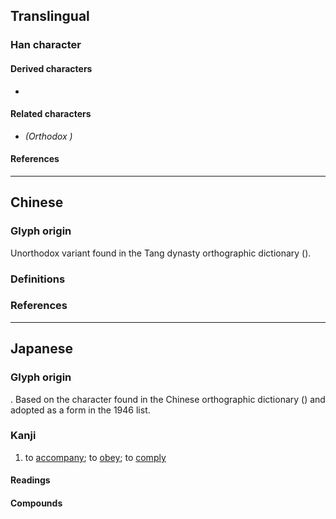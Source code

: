 {{also|從|征}}
{{character info/new}}
==Translingual==
{{Han simplified forms|從|従|从}}

===Han character===
{{Han char|rn=60|rad=彳|as=07|sn=10|four=28281|canj=HOTYO|ids=⿰彳⿱䒑龰}}

====Derived characters====
* {{l|mul|[[𫞋]], [[縦]], [[𧱷]], [[𮜀]], [[𭞁]], [[𮋹]]}}

====Related characters====
* {{l|mul|從}} ''(Orthodox {{w|Traditional Chinese|traditional form}})''

====References====
{{Han ref|kx=0367.271|dkj=10133|dj=0691.130|hdz=20826.040|uh=5F93}}

----

==Chinese==

===Glyph origin===
Unorthodox variant {{Han simp|從|f=从|t=䒑|nocap=y}} found in the Tang dynasty orthographic dictionary {{w|Ganlu Zishu}} ({{w2|zh|干祿字書}}).

===Definitions===
{{zh-see|從}}

===References===
{{R:twedu|A01293-003#18}}

----

==Japanese==
{{ja-kanji forms|従|從}}

===Glyph origin===
{{Han simp|從|f=从|t=䒑}}. Based on the character found in the Chinese orthographic dictionary {{w|Ganlu Zishu}} ({{w2|ja|干禄字書}})<!-- Refer http://dict.variants.moe.edu.tw/variants/rbt/word_attribute.rbt?quote_code=QTAxMjkzLTAwMw#18 --> and adopted as a {{w|shinjitai}} form in the 1946 {{w|Tōyō kanji}} list.

===Kanji===
{{ja-kanji|grade=6|rs=彳07|kyu=從}}

# to [[accompany]]; to [[obey]]; to [[comply]]

====Readings====
{{ja-readings
|goon=しゅ, じゅ, じゅう
|kanon=しょう
|kanyoon=じゅう
|kun=したが-う, したが-える, より
|nanori=つぐ
}}

====Compounds====
{{der2|lang=ja
|{{ja-r|従兄弟|いとこ}}: {{l|en|male}} {{l|en|cousin}}
|{{ja-r|従姉妹|いとこ}}: {{l|en|female}} {{l|en|cousin}}
|{{ja-r|臣従|しんじゅう}}: {{l|en|vassalage}}
|{{ja-r|従業|じゅうぎょう}}: {{l|en|employment}}
|{{ja-r|従軍|じゅうぐん}}: {{l|en|war}} {{l|en|campaign}}; {{l|en|military}} {{l|en|service}}
|{{ja-r|従者|じゅうしゃ}}: {{l|en|attendant}}; {{l|en|servant}}; {{l|en|follower}}
|{{ja-r|従事|じゅうじ}}: {{l|en|engagement}}
|{{ja-r|主従|しゅうじゅう}}: {{l|en|master}} and {{l|en|servant}}; {{l|en|employer}} and {{l|en|employee}}
|{{ja-r|従順|じゅうじゅん}}: {{l|en|obedient}}; {{l|en|submissive}}; {{l|en|docile}}
|{{ja-r|従前|じゅうぜん}}; {{l|en|previous}}; {{l|en|former}}
|{{ja-r|従属|じゅうぞく}}; {{l|en|subordination}}; {{l|en|dependency}}
|{{ja-r|従僕|じゅうぼく}}: {{l|en|male}} {{l|en|attendant}} {{l|en|servant}}
|{{ja-r|従来|じゅうらい}}: {{l|en|until}} {{l|en|now}}; {{l|en|conventional}}; {{l|en|existing}}
|{{ja-r|追従|ついしょう}}: {{l|en|flattery}}
|{{ja-r|服従|ふくじゅう}}: {{l|en|obedience}}; {{l|en|submission}}
|{{ja-r|盲従|もうじゅう}}: {{l|en|blind}} {{l|en|obedience}}
|{{ja-r|隷従|れいじゅう}}: {{l|en|slavery}}
}}